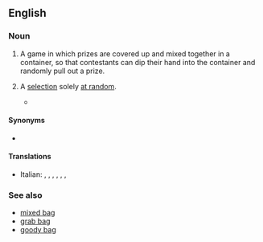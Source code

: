 ==English==

===Noun===
{{en-noun}}

# {{lb|en|UK}} A game in which prizes are covered up and mixed together in a container, so that contestants can dip their hand into the container and randomly pull out a prize.
# {{lb|en|by extension|idiomatic|figuratively}} A [[selection]] solely [[at random]].
#* {{quote-news|month=September|year=2005|work=[[w:BBC News|BBC News]]|url=http://news.bbc.co.uk/1/hi/uk_politics/4270432.stm|title=Dome sale 'was like a lucky dip'}}

====Synonyms====
* {{l|en|lucky draw}}

====Translations====
{{trans-top|game with prizes in container}}
{{trans-mid}}
* Italian: {{t+|it|riffa|f}}, {{t+|it|pesca|f}}, {{t|it|pesca miracolosa|f}}, {{t|it|pesca a sorpresa|f}}, {{t+|it|pesca di beneficenza|f}}, {{t+|it|lotteria|f}}, {{t+|it|estrazione|f}}
{{trans-bottom}}

===See also===
* [[mixed bag]]
* [[grab bag]]
* [[goody bag]]